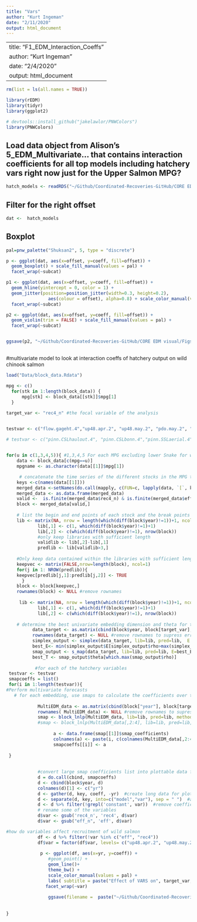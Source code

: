 ```yaml
---
title: "Vars"
author: "Kurt Ingeman"
date: "2/11/2020"
output: html_document
---
```


---
title: "F1_EDM_Interaction_Coeffs"
author: "Kurt Ingeman"
date: "2/4/2020"
output: html_document
---

```r
rm(list = ls(all.names = TRUE)) 

library(rEDM)
library(tidyr)
library(ggplot2)
```

```r
# devtools::install_github("jakelawlor/PNWColors")
library(PNWColors)
```


## Load data object from Alison's 5_EDM_Multivariate... that contains interaction coefficients for all top models including hatchery vars right now just for the Upper Salmon MPG?
```r
hatch_models <- readRDS("~/Github/Coordinated-Recoveries-GitHub/CORE EDM visual/Data/hatch_models.rds")
```


## Filter for the right offset
```r
dat <-  hatch_models 
```


## Boxplot 

```r

pal=pnw_palette("Shuksan2", 5, type = "discrete")

p <- ggplot(dat, aes(x=offset, y=coeff, fill=offset)) + 
  geom_boxplot() + scale_fill_manual(values = pal) + 
  facet_wrap(~subcat)

p1 <- ggplot(dat, aes(x=offset, y=coeff, fill=offset)) + 
  geom_hline(yintercept = 0, color = 1) +
  geom_jitter(position=position_jitter(width=0.3, height=0.2), 
                aes(colour = offset), alpha=0.8) + scale_color_manual(values = pal) +
  facet_wrap(~subcat)

p2 <- ggplot(dat, aes(x=offset, y=coeff, fill=offset)) + 
  geom_violin(trim = FALSE) + scale_fill_manual(values = pal) + 
  facet_wrap(~subcat)


ggsave(p2, "~/Github/Coordinated-Recoveries-GitHub/CORE EDM visual/Figs/IS_Hatch_UpperSalmon.pdf") 

```

##


#multivariate model to look at interaction coeffs of hatchery output on wild chinook salmon

```R

load("Data/block_data.Rdata") 

mpg <- c() 
  for(stk in 1:length(block_data)) { 
      mpg[stk] <- block_data[[stk]]$mpg[1]
  } 

target_var <- "rec4_n" #the focal variable of the analysis


testvar <- c("flow.gageht.4","up48.apr.2", "up48.may.2", "pdo.may.2", "pdo.win.2", "up48.oct.2", "up48.nov.2", "npgo.yr.2", "hatch.spring.2", "harv_n", "pinn.CSLmales.4", "pinn.CSLbonn.4","pinn.SSLaerial.4", "SRKW.Lpod.4", "SRKW.JKLpods.5")

# testvar <- c("pinn.CSLhaulout.4", "pinn.CSLbonn.4","pinn.SSLaerial.4", "pinn.SSLbonn.4", "pinn.HSaerial.4", "pinn.HSbonn.4")

  
for(u in c(1,3,4,5)){ #1,3,4,5 For each MPG excluding lower Snake for which there is only one stock
    data <- block_data[c(mpg==u)]
    mpgname <- as.character(data[[1]]$mpg[1])

     # concatenate the time series of the different stocks in the MPG together
    keys <-c(names(data[[1]]))
    merged_data <-setNames(do.call(mapply, c(FUN=c, lapply(data, `[`, keys))), keys)
    merged_data <- as.data.frame(merged_data)
    valid <-  is.finite(merged_data$rec4_n) & is.finite(merged_data$eff_n) & is.finite(merged_data$hatch.spring.5)
    block <- merged_data[valid,]  
    
    # list the begin and end points of each stock and the break points within stocks
    lib <- matrix(NA, nrow = length(which(diff(block$year)!=1))+1, ncol = 2)
            lib[,1] <- c(1, which(diff(block$year)!=1)+1)
            lib[,2] <- c(which(diff(block$year)!=1), nrow(block))
            #only keep libraries with sufficient length
            validlib <- lib[,2]-lib[,1]
            predlib <- lib[validlib>3,]
    
    #Only keep data contained within the libraries with sufficient length
    keepvec <- matrix(FALSE,nrow=length(block), ncol=1)
    for(j in 1: NROW(predlib)){
    keepvec[predlib[j,1]:predlib[j,2]] <- TRUE
      }
    block <- block[keepvec,]
    rownames(block) <- NULL #remove rownames
     
     lib <- matrix(NA, nrow = length(which(diff(block$year)!=1))+1, ncol = 2)
            lib[,1] <- c(1, which(diff(block$year)!=1)+1)
            lib[,2] <- c(which(diff(block$year)!=1), nrow(block))
            
    # determine the best univariate embedding dimension and theta for the target variable (total recruitment)        
          data_target <- as.matrix(cbind(block$year, block[target_var], block$eff_n))
          rownames(data_target) <- NULL #remove rownames to supress error in CCM: NAs introduced by coersion
          simplex_output <- simplex(data_target, lib=lib, pred=lib,  E = 1:8, silent = TRUE)
          best_E<- min(simplex_output$E[simplex_output$rho>max(simplex_output$rho)-sd(simplex_output$rho)]) #choose the smallest E whose rho is within 1 stdv of the maximum rho)
          smap_output <- s_map(data_target, lib=lib, pred=lib, E=best_E) 
          best_T <- smap_output$theta[which.max(smap_output$rho)] 
  
           #for each of the hatchery variables  
 testvar <- testvar
 smapcoeffs = list()
 for(i in 1:length(testvar)){          
#Perform multivariate forecasts
   # for each embedding, use smaps to calculate the coefficients over time
         
            MultiEDM_data <- as.matrix(cbind(block["year"], block[target_var], block["eff_n"], block[testvar[i]]))
            rownames( MultiEDM_data) <- NULL #remove rownames to supress error in CCM: NAs introduced by coersion
            smap <- block_lnlp(MultiEDM_data, lib=lib, pred=lib, method = c("s-map"), columns = c(target_var, "eff_n", testvar[i]), theta = best_T, first_column_time = TRUE, save_smap_coefficients = TRUE)
            #smap <- block_lnlp(MultiEDM_data[,2:4], lib=lib, pred=lib, method = c("s-map"), columns = c(target_var, "eff_n", testvar[i]), theta = best_T, first_column_time = FALSE, save_smap_coefficients = TRUE)
           
                  a <- data.frame(smap[[1]]$smap_coefficients)
                  colnames(a) <- paste(i, c(colnames(MultiEDM_data[,2:4]),"constant"))
                  smapcoeffs[[i]] <- a
                   
 }
 
 
            #convert large smap coefficients list into plottable data frame
            d = do.call(cbind, smapcoeffs)  
            d <- cbind(block$year, d)
            colnames(d)[1] <- c("yr")
            d <- gather(d, key, coeff, -yr)  #create long data for plotting
            d <- separate(d, key, into=c("model","var"), sep = " ")  #add columns for model number, variable
            d <- d %>% filter(!grepl('constant', var))  #remove coefficients for constants
            # rename some of the variables
            d$var <- gsub('rec4_n', 'rec4', d$var) 
            d$var <- gsub("eff_n", 'eff', d$var)

#how do variables affect recruitment of wild salmon 
            df <- d %>% filter(!var %in% c("eff", "rec4"))
            df$var = factor(df$var, levels= c("up48.apr.2", "up48.may.2", "up48.oct.2", "up48.nov.2", "pdo.may.2", "pdo.win.2",  "npgo.yr.2", "flow.gageht.4","hatch.spring.2", "harv_n", "pinn.CSLmales.4", "pinn.CSLbonn.4", "pinn.SSLaerial.4", "SRKW.Lpod.4", "SRKW.JKLpods.5"))
            
             p <- ggplot(df, aes(x=yr, y=coeff)) +
                #geom_point() +
                geom_line()+
                theme_bw() + 
                scale_color_manual(values = pal) +
                labs( subtitle = paste("Effect of VARS on", target_var, "in", mpgname,"MPG",sep = " "), x="year", y="interaction coefficient") +
               facet_wrap(~var)
          
                ggsave(filename =  paste("~/Github/Coordinated-Recoveries-GitHub/CORE EDM visual/Presentation/Various_coeff_on_" ,target_var, "in", mpgname, "MPG.pdf", sep = ""), plot = p, width = 7, height = 9.5, units = "in")  # saves the last plot
   
                  
}
 
```

